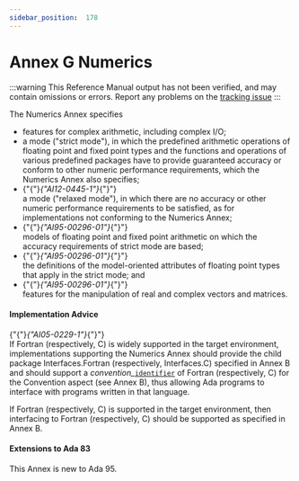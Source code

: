 ---
sidebar_position:  178
---

# Annex G Numerics

:::warning
This Reference Manual output has not been verified,
and may contain omissions or errors.
Report any problems on the [tracking issue](https://github.com/ada-lang-io/ada-lang-io/issues/20)
:::


<p>The Numerics Annex specifies <br /></p>

<ul>
<li>features for complex arithmetic, including complex I/O;<br /></li>
<li>a mode ("strict mode"), in which the predefined arithmetic operations of floating point and fixed point types and the functions and operations of various predefined packages have to provide guaranteed accuracy or conform to other numeric performance requirements, which the Numerics Annex also specifies;<br /></li>
<li>{"{"}<em>{"AI12-0445-1"}</em>{"}"} <br />a mode ("relaxed mode"), in which there are no accuracy or other numeric performance requirements to be satisfied, as for implementations not conforming to the Numerics Annex;<br /></li>
<li>{"{"}<em>{"AI95-00296-01"}</em>{"}"} <br />models of floating point and fixed point arithmetic on which the accuracy requirements of strict mode are based;<br /></li>
<li>{"{"}<em>{"AI95-00296-01"}</em>{"}"} <br />the definitions of the model-oriented attributes of floating point types that apply in the strict mode; and<br /></li>
<li>{"{"}<em>{"AI95-00296-01"}</em>{"}"} <br />features for the manipulation of real and complex vectors and matrices. <br /></li>
</ul>

#### Implementation Advice

<p>{"{"}<em>{"AI05-0229-1"}</em>{"}"} <br />If Fortran (respectively, C) is widely supported in the target environment, implementations supporting the Numerics Annex should provide the child package Interfaces.Fortran (respectively, Interfaces.C) specified in Annex B and should support a <em>convention_</em><code><a href="../AA-2/AA-2.3#S0002">identifier</a></code> of Fortran (respectively, C) for the Convention aspect (see Annex B), thus allowing Ada programs to interface with programs written in that language. <br /></p>

<Admonition type="aarm" aarm="implementation-advice" title="Implementation Advice">
<strong></strong>If Fortran (respectively, C) is supported in the target environment, then interfacing to Fortran (respectively, C) should be supported as specified in Annex B.<br /></Admonition>


#### Extensions to Ada 83

<Admonition type="aarm" aarm="note" title="Note: ">
This Annex is new to Ada 95. <br /></Admonition>

